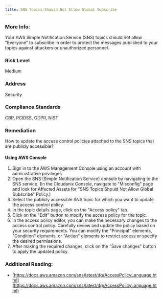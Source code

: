 ```yaml
---
title: SNS Topics Should Not Allow Global Subscribe
---
```


### More Info:

Your AWS Simple Notification Service (SNS) topics should not allow "Everyone" to subscribe in order to protect the messages published to your topics against attackers or unauthorized personnel.

### Risk Level

Medium

### Address

Security

### Compliance Standards

CBP, PCIDSS, GDPR, NIST

### Remediation

How to update the access control policies attached to the SNS topics that are publicly accessible?

#### Using AWS Console

1. Sign in to the AWS Management Console using an account with administrative privileges.
2. Open the SNS (Simple Notification Service) console by navigating to the SNS service.
    (In the Cloudanix Console, navigate to "Misconfig" page and look for Affected Assets for "SNS Topics Should Not Allow Global Subscribe" Policy.)
3. Select the publicly accessible SNS topic for which you want to update the access control policy.
4. In the topic details page, click on the "Access policy" tab.
5. Click on the "Edit" button to modify the access policy for the topic.
6. In the access policy editor, you can make the necessary changes to the access control policy. Carefully review and update the policy based on your security requirements. You can modify the "Principal" elements, "Condition" elements, or "Action" elements to restrict access or specify the desired permissions.
7. After making the required changes, click on the "Save changes" button to apply the updated policy.

### Additional Reading:

- [https://docs.aws.amazon.com/sns/latest/dg/AccessPolicyLanguage.html](https://docs.aws.amazon.com/sns/latest/dg/AccessPolicyLanguage.html)
